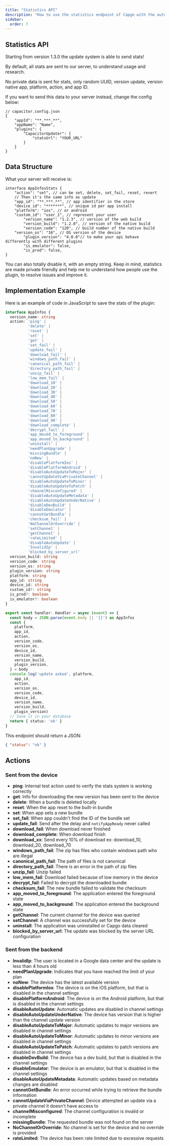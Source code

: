 ```yaml
---
title: "Statistics API"
description: "How to use the statistics endpoint of Capgo with the auto-update plugin in self-hosted mode, what they are used for and what to expect"
sidebar:
  order: 7
---
```



## Statistics API

Starting from version 1.3.0 the update system is able to send stats!

By default, all stats are sent to our server, to understand usage and research. 

<Aside>
No private data is sent for stats, only random UUID, version update, version native app, platform, action, and app ID.
</Aside>

If you want to send this data to your server instead, change the config below:

```tsx
// capacitor.config.json
{
	"appId": "**.***.**",
	"appName": "Name",
	"plugins": {
		"CapacitorUpdater": {
			"statsUrl": "YOUR_URL"
		}
	}
}
```

## Data Structure

What your server will receive is:

```tsx
interface AppInfosStats {
	"action": "set", // can be set, delete, set_fail, reset, revert
	// Then it's the same info as update
	"app_id": "**.***.**", // app identifier in the store
	"device_id": "*******", // unique id per app install
	"platform": "ios", // or android
	"custom_id": "user_1", // represent your user
        "version_name": "1.2.3", // version of the web build
        "version_build": "1.2.0", // version of the native build
        "version_code": "120", // build number of the native build
	"version_os": "16", // OS version of the device
        "plugin_version": "4.0.0"// to make your api behave differently with different plugins
        "is_emulator": false,
    	"is_prod": false,
}
```

You can also totally disable it, with an empty string. Keep in mind, statistics are made private friendly and help me to understand how people use the plugin, to resolve issues and improve it.

## Implementation Example

Here is an example of code in JavaScript to save the stats of the plugin:

```typescript
interface AppInfos {
  version_name: string
  action: 'ping' |
          'delete' |
          'reset' |
          'set' |
          'get' |
          'set_fail' |
          'update_fail' |
          'download_fail' |
          'windows_path_fail' |
          'canonical_path_fail' |
          'directory_path_fail' |
          'unzip_fail' |
          'low_mem_fail' |
          'download_10' |
          'download_20' |
          'download_30' |
          'download_40' |
          'download_50' |
          'download_60' |
          'download_70' |
          'download_80' |
          'download_90' |
          'download_complete' |
          'decrypt_fail' |
          'app_moved_to_foreground' |
          'app_moved_to_background' |
          'uninstall' |
          'needPlanUpgrade' |
          'missingBundle' |
          'noNew' |
          'disablePlatformIos' |
          'disablePlatformAndroid' |
          'disableAutoUpdateToMajor' |
          'cannotUpdateViaPrivateChannel' |
          'disableAutoUpdateToMinor' |
          'disableAutoUpdateToPatch' |
          'channelMisconfigured' |
          'disableAutoUpdateMetadata' |
          'disableAutoUpdateUnderNative' |
          'disableDevBuild' |
          'disableEmulator' |
          'cannotGetBundle' |
          'checksum_fail' |
          'NoChannelOrOverride' |
          'setChannel' |
          'getChannel' |
          'rateLimited' |
          'disableAutoUpdate' |
          'InvalidIp' |
          'blocked_by_server_url'
  version_build: string
  version_code: string
  version_os: string
  plugin_version: string
  platform: string
  app_id: string
  device_id: string
  custom_id?: string
  is_prod?: boolean
  is_emulator?: boolean
}

export const handler: Handler = async (event) => {
  const body = JSON.parse(event.body || '{}') as AppInfos
  const {
    platform,
    app_id,
    action,
    version_code,
    version_os,
    device_id,
    version_name,
    version_build,
    plugin_version,
  } = body
  console.log('update asked', platform,
    app_id,
    action,
    version_os,
    version_code,
    device_id,
    version_name,
    version_build,
    plugin_version)
  // Save it in your database
  return { status: 'ok' }
}
```

This endpoint should return a JSON:

```json
{ "status": "ok" }
```

## Actions

### Sent from the device

* **ping**: Internal test action used to verify the stats system is working correctly
* **get**: Info for downloading the new version has been sent to the device
* **delete**: When a bundle is deleted locally
* **reset**: When the app reset to the built-in bundle
* **set**: When app sets a new bundle
* **set_fail**: When app couldn't find the ID of the bundle set
* **update_fail**: Send after the delay and `notifyAppReady` never called
* **download_fail**: When download never finished
* **download_complete**: When download finish
* **download_xx**: Send every 10% of download ex: download_10, download_20, download_70
* **windows_path_fail**: The zip has files who contain windows path who are illegal
* **canonical_path_fail**: The path of files is not canonical
* **directory_path_fail**: There is an error in the path of zip files
* **unzip_fail**: Unzip failed
* **low_mem_fail**: Download failed because of low memory in the device
* **decrypt_fail**: Failed to decrypt the downloaded bundle
* **checksum_fail**: The new bundle failed to validate the checksum
* **app_moved_to_foreground**: The application entered the foreground state
* **app_moved_to_background**: The application entered the background state
* **getChannel**: The current channel for the device was queried
* **setChannel**: A channel was successfully set for the device
* **uninstall**: The application was uninstalled or Capgo data cleared
* **blocked_by_server_url**: The update was blocked by the server URL configuration

### Sent from the backend

* **InvalidIp**: The user is located in a Google data center and the update is less than 4 hours old
* **needPlanUpgrade**: Indicates that you have reached the limit of your plan
* **noNew**: The device has the latest available version
* **disablePlatformIos**: The device is on the iOS platform, but that is disabled in the channel settings
* **disablePlatformAndroid**: The device is on the Android platform, but that is disabled in the channel settings
* **disableAutoUpdate**: Automatic updates are disabled in channel settings
* **disableAutoUpdateUnderNative**: The device has version that is higher than the channel update version
* **disableAutoUpdateToMajor**: Automatic updates to major versions are disabled in channel settings
* **disableAutoUpdateToMinor**: Automatic updates to minor versions are disabled in channel settings
* **disableAutoUpdateToPatch**: Automatic updates to patch versions are disabled in channel settings
* **disableDevBuild**: The device has a dev build, but that is disabled in the channel settings
* **disableEmulator**: The device is an emulator, but that is disabled in the channel settings
* **disableAutoUpdateMetadata**: Automatic updates based on metadata changes are disabled
* **cannotGetBundle**: An error occurred while trying to retrieve the bundle information
* **cannotUpdateViaPrivateChannel**: Device attempted an update via a private channel it doesn't have access to
* **channelMisconfigured**: The channel configuration is invalid or incomplete
* **missingBundle**: The requested bundle was not found on the server
* **NoChannelOrOverride**: No channel is set for the device and no override is provided
* **rateLimited**: The device has been rate limited due to excessive requests

<LinkCard
	title="Handling Updates"
	href="/docs/plugin/self-hosted/handling-updates/"
/>
